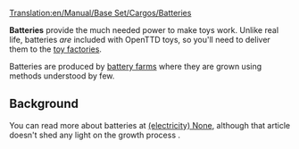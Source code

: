 [[Translation:en/Manual/Base Set/Cargos/Batteries]]

{{en/Cargo|name=Batteries
|image=en/Batteries.png|produced=[[en/Manual/Base Set/Industries/Battery Farm]]
|accepted=[[en/Manual/Base Set/Industries/Toy Factory]]
}}

'''Batteries''' provide the much needed power to make toys work.  Unlike real life, batteries ''are'' included with OpenTTD toys, so you'll need to deliver them to the [[en/Manual/Base Set/Industries/Toy Factory|toy factories]].

Batteries are produced by [[en/Manual/Base Set/Industries/Battery Farm|battery farms]] where they are grown using methods understood by few.

==Background==
You can read more about batteries at [https://www.wikipedia.org/wiki/Battery (electricity) None], although that article doesn't shed any light on the growth process {{en/Emoticon|:D}}.